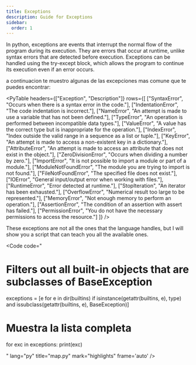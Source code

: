 ```yaml
---
title: Exceptions
description: Guide for Exceptions
sidebar:
  order: 1
---
```



In python, exceptions are events that interrupt the normal flow of the program during its execution. They are errors that occur at runtime, unlike syntax errors that are detected before execution. Exceptions can be handled using the try-except block, which allows the program to continue its execution even if an error occurs.

a continuacion te muestro algunas de las excepciones mas comune que te puedes encontrar:

<PyTable
  headers={["Exception", "Description"]}
  rows={[
    ["SyntaxError", "Occurs when there is a syntax error in the code."],
    ["IndentationError", "The code indentation is incorrect."],
    ["NameError", "An attempt is made to use a variable that has not been defined."],
    ["TypeError", "An operation is performed between incompatible data types."],
    ["ValueError", "A value has the correct type but is inappropriate for the operation."],
    ["IndexError", "Index outside the valid range in a sequence as a list or tuple."],
    ["KeyError", "An attempt is made to access a non-existent key in a dictionary."],
    ["AttributeError", "An attempt is made to access an attribute that does not exist in the object."],
    ["ZeroDivisionError", "Occurs when dividing a number by zero."],
    ["ImportError", "It is not possible to import a module or part of a module."],
    ["ModuleNotFoundError", "The module you are trying to import is not found."],
    ["FileNotFoundError", "The specified file does not exist."],
    ["IOError", "General input/output error when working with files."],
    ["RuntimeError", "Error detected at runtime."],
    ["StopIteration", "An iterator has been exhausted."],
    ["OverflowError", "Numerical result too large to be represented."],
    ["MemoryError", "Not enough memory to perform an operation."],
    ["AssertionError", "The condition of an assertion with assert has failed."],
    ["PermissionError", "You do not have the necessary permissions to access the resource."]
  ]}
/>

These exceptions are not all the ones that the language handles, but I will show you a script that can teach you all the available ones.

<Code
code="


# Filters out all built-in objects that are subclasses of BaseException
exceptions = [e for e in dir(builtins) if isinstance(getattr(builtins, e), type) and issubclass(getattr(builtins, e), BaseException)]

# Muestra la lista completa
for exc in exceptions:
    print(exc)

"
lang="py"
title="map.py"
mark="highlights"
frame='auto' />

